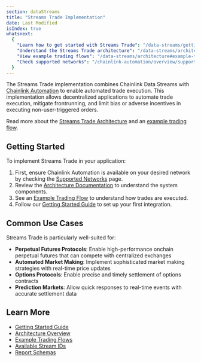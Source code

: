 ```yaml
---
section: dataStreams
title: "Streams Trade Implementation"
date: Last Modified
isIndex: true
whatsnext:
  {
    "Learn how to get started with Streams Trade": "/data-streams/getting-started",
    "Understand the Streams Trade architecture": "/data-streams/architecture#streams-trade-architecture",
    "View example trading flows": "/data-streams/architecture#example-trading-flow-using-streams-trade",
    "Check supported networks": "/chainlink-automation/overview/supported-networks",
  }
---
```



The Streams Trade implementation combines Chainlink Data Streams with [Chainlink Automation](/chainlink-automation) to enable automated trade execution. This implementation allows decentralized applications to automate trade execution, mitigate frontrunning, and limit bias or adverse incentives in executing non-user-triggered orders.

<ClickToZoom
  src="/images/data-streams/data-streams-trade-architecture-v3.webp"
  alt="Chainlink Data Streams - Streams Trade Architecture"
/>

Read more about the [Streams Trade Architecture](/data-streams/architecture#streams-trade-architecture) and an [example trading flow](/data-streams/architecture#example-trading-flow-using-streams-trade).

## Getting Started

To implement Streams Trade in your application:

1. First, ensure Chainlink Automation is available on your desired network by checking the [Supported Networks](/data-streams/supported-networks) page.
1. Review the [Architecture Documentation](/data-streams/architecture#streams-trade-architecture) to understand the system components.
1. See an [Example Trading Flow](/data-streams/architecture#example-trading-flow-using-streams-trade) to understand how trades are executed.
1. Follow our [Getting Started Guide](/data-streams/getting-started) to set up your first integration.

## Common Use Cases

Streams Trade is particularly well-suited for:

- **Perpetual Futures Protocols**: Enable high-performance onchain perpetual futures that can compete with centralized exchanges
- **Automated Market Making**: Implement sophisticated market making strategies with real-time price updates
- **Options Protocols**: Enable precise and timely settlement of options contracts
- **Prediction Markets**: Allow quick responses to real-time events with accurate settlement data

## Learn More

- [Getting Started Guide](/data-streams/getting-started)
- [Architecture Overview](/data-streams/architecture#streams-trade-architecture)
- [Example Trading Flows](/data-streams/architecture#example-trading-flow-using-streams-trade)
- [Available Stream IDs](/data-streams/crypto-streams)
- [Report Schemas](/data-streams/reference/report-schema)

